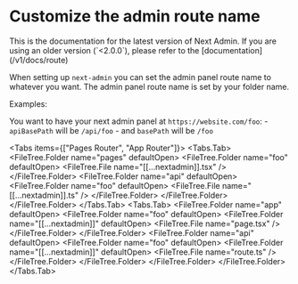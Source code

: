 
# Customize the admin route name

<Callout type="info">
  This is the documentation for the latest version of Next Admin. If you are using an older version (`<2.0.0`), please refer to the [documentation](/v1/docs/route)
</Callout>

When setting up `next-admin` you can set the admin panel route name to whatever you want.
The admin panel route name is set by your folder name.

Examples:

You want to have your next admin panel at `https://website.com/foo`: - `apiBasePath` will be `/api/foo` - and `basePath` will be `/foo`

<Tabs items={["Pages Router", "App Router"]}>
  <Tabs.Tab>
    <FileTree>
      <FileTree.Folder name="pages" defaultOpen>
        <FileTree.Folder name="foo" defaultOpen>
          <FileTree.File name="[[...nextadmin]].tsx" />
        </FileTree.Folder>
        <FileTree.Folder name="api" defaultOpen>
          <FileTree.Folder name="foo" defaultOpen>
            <FileTree.File name="[[...nextadmin]].ts" />
          </FileTree.Folder>
        </FileTree.Folder>
      </FileTree.Folder>
    </FileTree>
  </Tabs.Tab>
  <Tabs.Tab>
    <FileTree>
      <FileTree.Folder name="app" defaultOpen>
        <FileTree.Folder name="foo" defaultOpen>
          <FileTree.Folder name="[[...nextadmin]]" defaultOpen>
            <FileTree.File name="page.tsx" />
          </FileTree.Folder>
        </FileTree.Folder>
        <FileTree.Folder name="api" defaultOpen>
          <FileTree.Folder name="foo" defaultOpen>
            <FileTree.Folder name="[[...nextadmin]]" defaultOpen>
              <FileTree.File name="route.ts" />
            </FileTree.Folder>
          </FileTree.Folder>
        </FileTree.Folder>
      </FileTree.Folder>
    </FileTree>
  </Tabs.Tab>
</Tabs>
